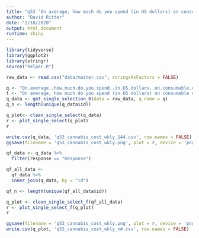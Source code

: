 ```yaml
---
title: "q53 'On average, how much do you spend (in US dollars) on consumable cannabis products per week?'"
author: "David Ritter"
date: "2/18/2020"
output: html_document
runtime: shiny
---
```


```r
library(tidyverse)
library(ggplot2)
library(stringr)
source("helper.R")
```

```r
raw_data <- read.csv("data/master.csv", stringsAsFactors = FALSE)
```

```r
q <- "On.average..how.much.do.you.spend..in.US.dollars..on.consumable.cannabis.products.per.week."
t <- "On average, how much do you spend (in US dollars) on consumable cannabis products per week?"
q_data <- get_single_selection_0(data = raw_data, q.name = q)
q_n <- length(unique(q_data$id))
```

```r
q_plot<- clean_single_select(q_data)
r <- plot_single_select(q_plot)
r
```

```r
write.csv(q_data, 'q53_cannabis_cost_wkly_144.csv', row.names = FALSE)
ggsave(filename = 'q53_cannabis_cost_wkly.png', plot = r, device = 'png')
```


```r
qf_data <- q_data %>%
  filter(response == "Response")
```

```r
qf_all_data <- 
  qf_data %>%
  inner_join(q_data, by = "id")

qf_n <- length(unique(qf_all_data$id))
```

```r
q_plot <- clean_single_select_f(qf_all_data)
r <- plot_single_select_f(q_plot)
r
```

```r
ggsave(filename = 'q53_cannabis_cost_wkly.png', plot = r, device = 'png')
write.csv(q_plot, 'q53_cannabis_cost_wkly_n#.csv', row.names = FALSE)
```